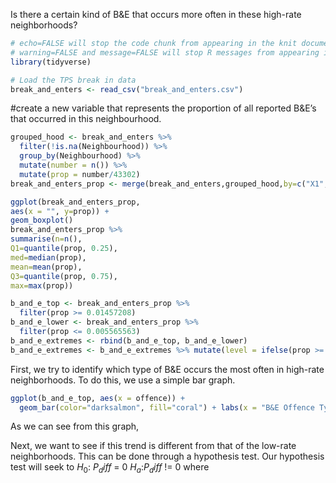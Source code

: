 
Is there a certain kind of B&E that occurs more often in these high-rate neighborhoods?

```r
# echo=FALSE will stop the code chunk from appearing in the knit document
# warning=FALSE and message=FALSE will stop R messages from appearing in the knit document
library(tidyverse)
```


```r
# Load the TPS break in data
break_and_enters <- read_csv("break_and_enters.csv")
```

#create a new variable that represents the proportion of all reported B&E's that occurred in this neighbourhood.
```r
grouped_hood <- break_and_enters %>% 
  filter(!is.na(Neighbourhood)) %>%
  group_by(Neighbourhood) %>%
  mutate(number = n()) %>%
  mutate(prop = number/43302)
break_and_enters_prop <- merge(break_and_enters,grouped_hood,by=c("X1", "Index", "event_unique_id", "occurrencedate", "reporteddate", "premisetype", "offence", "reportedyear", "reportedmonth", "reportedday", "reporteddayofyear", "reporteddayofweek", "reportedhour", "occurrenceyear", "occurrencemonth", "occurrenceday", "occurrencedayofyear", "occurrencedayofweek", "occurrencehour", "MCI", "Division", "Hood_ID", "Long", "Lat"))
```
 
```r
ggplot(break_and_enters_prop,
aes(x = "", y=prop)) +
geom_boxplot()
break_and_enters_prop %>%
summarise(n=n(),
Q1=quantile(prop, 0.25),
med=median(prop),
mean=mean(prop),
Q3=quantile(prop, 0.75),
max=max(prop))
```

```r
b_and_e_top <- break_and_enters_prop %>%
  filter(prop >= 0.01457208)
b_and_e_lower <- break_and_enters_prop %>%
  filter(prop <= 0.005565563)
b_and_e_extremes <- rbind(b_and_e_top, b_and_e_lower)
b_and_e_extremes <- b_and_e_extremes %>% mutate(level = ifelse(prop >= 0.01457208, "high", "low"))

```

First, we try to identify which type of B&E occurs the most often in high-rate neighborhoods. To do this, we use a simple bar graph.
```r
ggplot(b_and_e_top, aes(x = offence)) +
  geom_bar(color="darksalmon", fill="coral") + labs(x = "B&E Offence Type", y = "Number of Occurrences")
```

As we can see from this graph, 

Next, we want to see if this trend is different from that of the low-rate neighborhoods. This can be done through a hypothesis test. 
Our hypothesis test will seek to 
$H_0$: $P_diff$ = 0
$H_a$:$P_diff$ != 0
where 
